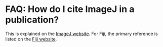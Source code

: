 = FAQ: How do I cite ImageJ in a publication? =

This is explained on the [[http://imagej.nih.gov/ij/docs/faqs.html#cite|ImageJ website]]. For Fiji, the primary reference is listed on the [[http://fiji.sc/wiki/index.php/Publications|Fiji website]].
